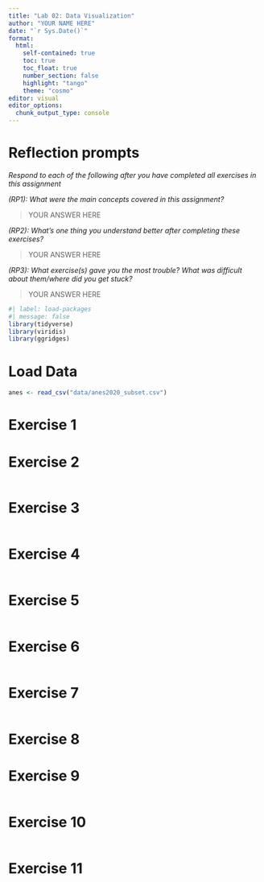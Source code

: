 ```yaml
---
title: "Lab 02: Data Visualization"
author: "YOUR NAME HERE"
date: "`r Sys.Date()`"
format: 
  html:
    self-contained: true
    toc: true
    toc_float: true
    number_section: false
    highlight: "tango"
    theme: "cosmo"
editor: visual
editor_options: 
  chunk_output_type: console
---
```


# Reflection prompts

*Respond to each of the following after you have completed all exercises in this assignment*

*(RP1): What were the main concepts covered in this assignment?*

> YOUR ANSWER HERE

*(RP2): What's one thing you understand better after completing these exercises?*

> YOUR ANSWER HERE

*(RP3): What exercise(s) gave you the most trouble? What was difficult about them/where did you get stuck?*

> YOUR ANSWER HERE

```r
#| label: load-packages
#| message: false
library(tidyverse) 
library(viridis)
library(ggridges)
```

# Load Data

```r
anes <- read_csv("data/anes2020_subset.csv")
```

# Exercise 1

# Exercise 2

```r

```

# Exercise 3

```r

```

# Exercise 4

```r

```

# Exercise 5

```r

```

# Exercise 6

```r

```

# Exercise 7

```r

```

# Exercise 8

# Exercise 9

```r

```

# Exercise 10

```r

```

# Exercise 11

